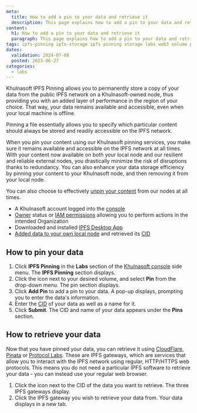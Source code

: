 ```yaml
---
meta:
  title: How to add a pin to your data and retrieve it
  description: This page explains how to add a pin to your data and retrieve it using Khulnasoft IPFS Pinning
content:
  h1: How to add a pin to your data and retrieve it
  paragraph: This page explains how to add a pin to your data and retrieve it using Khulnasoft IPFS Pinning
tags: ipfs-pinning ipfs-storage ipfs pinning storage labs web3 volume pin
dates:
  validation: 2024-07-08
  posted: 2023-06-27
categories:
  - labs
---
```


Khulnasoft IPFS Pinning allows you to permanently store a copy of your data from the public IPFS network on a Khulnasoft-owned node, thus providing you with an added layer of performance in the region of your choice. That way, your data remains available and accessible, even when your local machine is offline.

Pinning a file essentially allows you to specify which particular content should always be stored and readily accessible on the IPFS network.

When you pin your content using our Khulnasoft pinning services, you make sure it remains available and accessible on the IPFS network at all times. With your content now available on both your local node and our resilient and reliable external nodes, you drastically minimize the risk of disruptions thanks to redundancy. You can also enhance your data storage efficiency by pinning your content to your Khulnasoft node, and then removing it from your local node.

You can also choose to effectively [unpin your content](/labs/ipfs-pinning/how-to/delete-volume/) from our nodes at all times.

<Macro id="requirements" />

- A Khulnasoft account logged into the [console](https://console.khulnasoft.com)
- [Owner](/identity-and-access-management/iam/concepts/#owner) status or [IAM permissions](/identity-and-access-management/iam/concepts/#permission) allowing you to perform actions in the intended Organization
- Downloaded and installed [IPFS Desktop App](/labs/ipfs-pinning/reference-content/install-ipfs-desktop/)
- [Added data to your own local node](/labs/ipfs-pinning/reference-content/install-ipfs-desktop/) and retrieved its [CID](/labs/ipfs-pinning/concepts/#content-identifier-(cid))

## How to pin your data

1. Click **IPFS Pinning** in the **Labs** section of the [Khulnasoft console](https://console.khulnasoft.com) side menu. The **IPFS Pinning** section displays.
2. Click the <Icon name="more" /> icon next to your desired volume, and select **Pin** from the drop-down menu. The pin section displays.
3. Click **Add Pin** to add a pin to your data. A pop-up displays, prompting you to enter the data's information.
4. Enter the [CID](/labs/ipfs-pinning/concepts/#content-identifier-(cid)) of your data as well as a name for it.
5. Click **Submit**. The CID and name of your data appears under the **Pins** section.

## How to retrieve your data

Now that you have pinned your data, you can retrieve it using [CloudFlare](https://www.cloudflare.com/), [Pinata](https://www.pinata.cloud/) or [Protocol Labs](https://protocol.ai/). These are IPFS gateways, which are services that allow you to interact with the IPFS network using regular, HTTP/HTTPS web protocols. This means you do not need a particular IPFS software to retrieve your data - you can instead use your regular web browser.

1. Click the <Icon name="more" /> icon next to the CID of the data you want to retrieve. The three IPFS gateways display.
2. Click the IPFS gateway you wish to retrieve your data from. Your data displays in a new tab.


